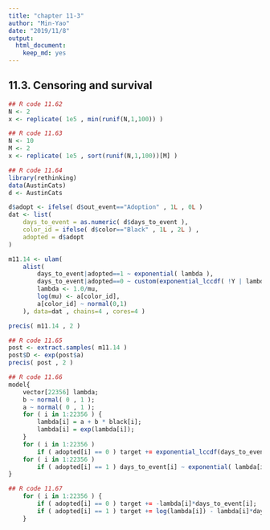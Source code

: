 ```yaml
---
title: "chapter 11-3"
author: "Min-Yao"
date: "2019/11/8"
output: 
  html_document: 
    keep_md: yes
---
```


## 11.3. Censoring and survival

```r
## R code 11.62
N <- 2
x <- replicate( 1e5 , min(runif(N,1,100)) )

## R code 11.63
N <- 10
M <- 2
x <- replicate( 1e5 , sort(runif(N,1,100))[M] )

## R code 11.64
library(rethinking)
data(AustinCats)
d <- AustinCats

d$adopt <- ifelse( d$out_event=="Adoption" , 1L , 0L )
dat <- list(
    days_to_event = as.numeric( d$days_to_event ),
    color_id = ifelse( d$color=="Black" , 1L , 2L ) ,
    adopted = d$adopt
)

m11.14 <- ulam(
    alist(
        days_to_event|adopted==1 ~ exponential( lambda ),
        days_to_event|adopted==0 ~ custom(exponential_lccdf( !Y | lambda )),
        lambda <- 1.0/mu,
        log(mu) <- a[color_id],
        a[color_id] ~ normal(0,1)
    ), data=dat , chains=4 , cores=4 )

precis( m11.14 , 2 )

## R code 11.65
post <- extract.samples( m11.14 )
post$D <- exp(post$a)
precis( post , 2 )

## R code 11.66
model{
    vector[22356] lambda;
    b ~ normal( 0 , 1 );
    a ~ normal( 0 , 1 );
    for ( i in 1:22356 ) {
        lambda[i] = a + b * black[i];
        lambda[i] = exp(lambda[i]);
    }
    for ( i in 1:22356 )
        if ( adopted[i] == 0 ) target += exponential_lccdf(days_to_event[i] | lambda[i]);
    for ( i in 1:22356 )
        if ( adopted[i] == 1 ) days_to_event[i] ~ exponential( lambda[i] );
}

## R code 11.67
    for ( i in 1:22356 ) {
        if ( adopted[i] == 0 ) target += -lambda[i]*days_to_event[i];
        if ( adopted[i] == 1 ) target += log(lambda[i]) - lambda[i]*days_to_event[i];
    }

```